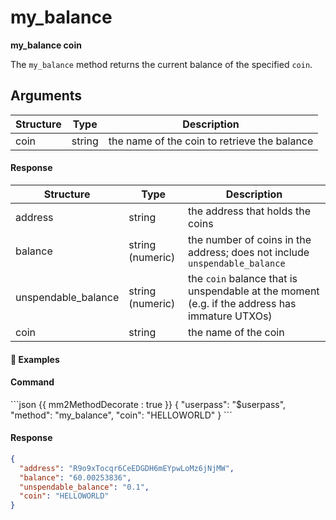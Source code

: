 # my_balance

**my_balance coin**

The `my_balance` method returns the current balance of the specified `coin`.

## Arguments

| Structure | Type   | Description                                  |
| --------- | ------ | -------------------------------------------- |
| coin      | string | the name of the coin to retrieve the balance |

#### Response

| Structure           | Type             | Description                                                                                   |
| ------------------- | ---------------- | --------------------------------------------------------------------------------------------- |
| address             | string           | the address that holds the coins                                                              |
| balance             | string (numeric) | the number of coins in the address; does not include `unspendable_balance`                    |
| unspendable_balance | string (numeric) | the `coin` balance that is unspendable at the moment (e.g. if the address has immature UTXOs) |
| coin                | string           | the name of the coin                                                                          |

#### 📌 Examples

#### Command

<CodeGroup title="" tag="POST" label="my_balance">
```json {{ mm2MethodDecorate : true }}
{
  "userpass": "$userpass",
  "method": "my_balance",
  "coin": "HELLOWORLD"
}
```
</CodeGroup>


<CollapsibleSection expandedText='Hide Response' collapsedText='Show Response'>

#### Response

```json
{
  "address": "R9o9xTocqr6CeEDGDH6mEYpwLoMz6jNjMW",
  "balance": "60.00253836",
  "unspendable_balance": "0.1",
  "coin": "HELLOWORLD"
}
```

</CollapsibleSection>
